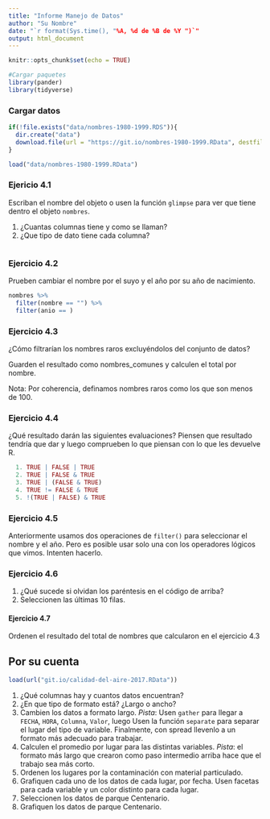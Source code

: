 ```yaml
---
title: "Informe Manejo de Datos"
author: "Su Nombre"
date: "`r format(Sys.time(), "%A, %d de %B de %Y ")`"
output: html_document
---
```


```r
knitr::opts_chunk$set(echo = TRUE)

#Cargar paquetes
library(pander)
library(tidyverse)
```


### Cargar datos

```r
if(!file.exists("data/nombres-1980-1999.RDS")){
  dir.create("data")
  download.file(url = "https://git.io/nombres-1980-1999.RData", destfile = "data/nombres-1980-1999.RData")
}

load("data/nombres-1980-1999.RData")
```


### Ejericio 4.1

Escriban el nombre del objeto o usen la función `glimpse` para ver que tiene
dentro el objeto `nombres`.

1. ¿Cuantas columnas tiene y como se llaman?
2. ¿Que tipo de dato tiene cada columna?


```r

```


### Ejercicio 4.2

Prueben cambiar el nombre por el suyo y el año por su año de nacimiento. 

```r
nombres %>% 
  filter(nombre == "") %>% 
  filter(anio == )
```



### Ejercicio 4.3

¿Cómo filtrarían los nombres raros excluyéndolos del conjunto de datos? 
  
  Guarden el resultado como nombres_comunes y calculen el total por nombre.

Nota: Por coherencia, definamos nombres raros como los que son menos de 100.

### Ejercicio 4.4

¿Qué resultado darán las siguientes evaluaciones? Piensen que resultado tendría
que dar y luego comprueben lo que piensan con lo que les devuelve R.

```r
  1. TRUE | FALSE | TRUE
  2. TRUE | FALSE & TRUE
  3. TRUE | (FALSE & TRUE)
  4. TRUE != FALSE & TRUE
  5. !(TRUE | FALSE) & TRUE
```

### Ejercicio 4.5

Anteriormente usamos dos operaciones de `filter()` para seleccionar el nombre y
el año. Pero es posible usar solo una con los operadores lógicos que vimos. 
Intenten hacerlo.

### Ejercicio 4.6

1. ¿Qué sucede si olvidan los paréntesis en el código de arriba?
2. Seleccionen las últimas 10 filas.

#### Ejercicio 4.7

Ordenen el resultado del total de nombres que calcularon en el ejercicio 4.3

## Por su cuenta

```r
load(url("git.io/calidad-del-aire-2017.RData"))

```
1. ¿Qué columnas hay y cuantos datos encuentran?
2. ¿En que tipo de formato está? ¿Largo o ancho?
3. Cambien los datos a formato largo. *Pista*: Usen `gather` para llegar a
`FECHA`, `HORA`, `Columna`, `Valor`, luego Usen la función `separate` para
separar el lugar del tipo de variable. Finalmente, con spread llevenlo a 
un formato más adecuado para trabajar.
4. Calculen el promedio por lugar para las distintas variables. *Pista*: el
formato más largo que crearon como paso intermedio arriba hace que el trabajo 
sea más corto.
5. Ordenen los lugares por la contaminación con material particulado. 
6. Grafiquen cada uno de los datos de cada lugar, por fecha. Usen facetas para
cada variable y un color distinto para cada lugar.
7. Seleccionen los datos de parque Centenario.
8. Grafiquen los datos de parque Centenario.




